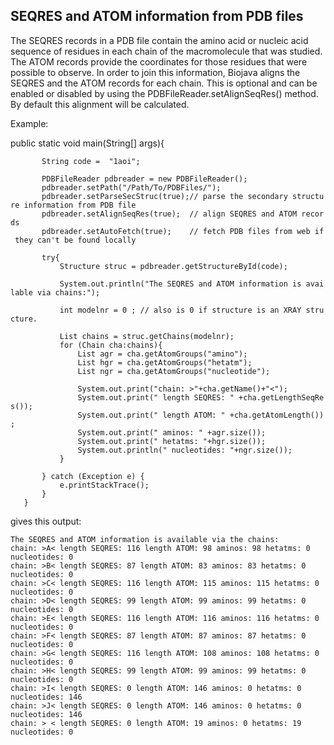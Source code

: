 ==SEQRES and ATOM information from PDB files==

The SEQRES records in a PDB file contain the amino acid or nucleic acid sequence of residues in each chain of the macromolecule that was studied. The ATOM records provide the coordinates for those residues that were possible to observe.
In order to join this information, Biojava aligns the SEQRES and the ATOM records for each chain. This is optional and can be 
enabled or disabled by using the PDBFileReader.setAlignSeqRes() method. By default this alignment will be calculated.


Example:
<java>

public static void main(String[] args){
		String code =  "1aoi";

		PDBFileReader pdbreader = new PDBFileReader();
		pdbreader.setPath("/Path/To/PDBFiles/");
		pdbreader.setParseSecStruc(true);// parse the secondary structure information from PDB file
		pdbreader.setAlignSeqRes(true);  // align SEQRES and ATOM records
		pdbreader.setAutoFetch(true);    // fetch PDB files from web if they can't be found locally

		try{
			Structure struc = pdbreader.getStructureById(code);
			
			System.out.println("The SEQRES and ATOM information is available via chains:");

			int modelnr = 0 ; // also is 0 if structure is an XRAY structure.

			List<Chain> chains = struc.getChains(modelnr);
			for (Chain cha:chains){
				List<Group> agr = cha.getAtomGroups("amino");
				List<Group> hgr = cha.getAtomGroups("hetatm");
				List<Group> ngr = cha.getAtomGroups("nucleotide");

				System.out.print("chain: >"+cha.getName()+"<");
				System.out.print(" length SEQRES: " +cha.getLengthSeqRes());
				System.out.print(" length ATOM: " +cha.getAtomLength());
				System.out.print(" aminos: " +agr.size());
				System.out.print(" hetatms: "+hgr.size());
				System.out.println(" nucleotides: "+ngr.size());  
			}

		} catch (Exception e) {
			e.printStackTrace();
		}
	}

</java>


gives this output:
<pre>
The SEQRES and ATOM information is available via the chains:
chain: >A< length SEQRES: 116 length ATOM: 98 aminos: 98 hetatms: 0 nucleotides: 0
chain: >B< length SEQRES: 87 length ATOM: 83 aminos: 83 hetatms: 0 nucleotides: 0
chain: >C< length SEQRES: 116 length ATOM: 115 aminos: 115 hetatms: 0 nucleotides: 0
chain: >D< length SEQRES: 99 length ATOM: 99 aminos: 99 hetatms: 0 nucleotides: 0
chain: >E< length SEQRES: 116 length ATOM: 116 aminos: 116 hetatms: 0 nucleotides: 0
chain: >F< length SEQRES: 87 length ATOM: 87 aminos: 87 hetatms: 0 nucleotides: 0
chain: >G< length SEQRES: 116 length ATOM: 108 aminos: 108 hetatms: 0 nucleotides: 0
chain: >H< length SEQRES: 99 length ATOM: 99 aminos: 99 hetatms: 0 nucleotides: 0
chain: >I< length SEQRES: 0 length ATOM: 146 aminos: 0 hetatms: 0 nucleotides: 146
chain: >J< length SEQRES: 0 length ATOM: 146 aminos: 0 hetatms: 0 nucleotides: 146
chain: > < length SEQRES: 0 length ATOM: 19 aminos: 0 hetatms: 19 nucleotides: 0
</pre>
